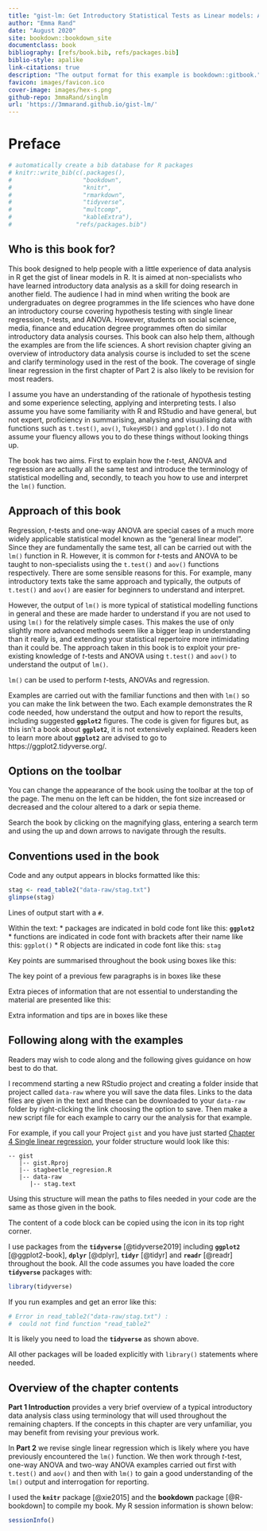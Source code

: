 ```yaml
--- 
title: "gist-lm: Get Introductory Statistical Tests as Linear models: A guide for R users"
author: "Emma Rand"
date: "August 2020"
site: bookdown::bookdown_site
documentclass: book
bibliography: [refs/book.bib, refs/packages.bib]
biblio-style: apalike
link-citations: true
description: "The output format for this example is bookdown::gitbook."
favicon: images/favicon.ico
cover-image: images/hex-s.png
github-repo: 3mmaRand/singlm
url: 'https://3mmarand.github.io/gist-lm/'
---
```


# Preface {-#preface}

```r
# automatically create a bib database for R packages
# knitr::write_bib(c(.packages(),
#                    "bookdown",
#                    "knitr",
#                    "rmarkdown",
#                    "tidyverse",
#                    "multcomp",
#                    "kableExtra"),
#                  "refs/packages.bib")
```


## Who is this book for?

This book designed to help people with a little experience of data analysis in R get the gist of linear models in R. It is aimed at non-specialists who have learned introductory data analysis as a skill for doing research in another field.  The audience I had in mind when writing the book are undergraduates on degree programmes in the life sciences who have done an introductory course covering hypothesis testing with single linear regression, *t*-tests, and ANOVA. However, students on social science, media, finance and education degree programmes often do similar introductory data analysis courses. This book can also help them, although the examples are from the life sciences. A short revision chapter giving an overview of introductory data analysis course is included to set the scene and clarify terminology used in the rest of the book. The coverage of single linear regression in the first chapter of Part 2 is also likely to be revision for most readers.

I assume you have an understanding of the rationale of hypothesis testing and some experience selecting, applying and interpreting tests. I also assume you have some familiarity with R and RStudio and have general, but not expert, proficiency in summarising, analysing and visualising data with functions such as `t.test()`, `aov()`, `TukeyHSD()` and `ggplot()`. I do not assume your fluency allows you to do these things without looking things up. 

The book has two aims. First to explain how the *t*-test, ANOVA and regression are actually all the same test and introduce the terminology of statistical modelling and, secondly, to teach you how to use and interpret the `lm()` function. 

## Approach of this book

Regression, *t*-tests and one-way ANOVA are special cases of a much more widely applicable statistical model known as the "general linear model". Since they are fundamentally the same test, all can be carried out with the `lm()` function in R. However, it is common for *t*-tests and ANOVA to be taught to non-specialists using the `t.test()` and `aov()` functions respectively. There are some sensible reasons for this. For example, many introductory texts take the same approach and typically, the outputs of `t.test()` and `aov()` are easier for beginners to understand and interpret. 

However, the output of `lm()` is more typical of statistical modelling functions in general and these are made harder to understand if you are not used to using `lm()` for the relatively simple cases. This makes the use of only slightly more advanced methods seem like a bigger leap in understanding than it really is, and extending your statistical repertoire more intimidating than it could be. The approach taken in this book is to exploit your pre-existing knowledge of *t*-tests and ANOVA using `t.test()` and `aov()` to understand the output of `lm()`. 

:::key
`lm()` can be used to perform *t*-tests, ANOVAs and regression. 
:::

Examples are carried out with the familiar functions and then with `lm()` so you can make the link between the two. Each example demonstrates the R code needed, how understand the output and how to report the results, including suggested **`ggplot2`** figures. 
The code is given for figures but, as this isn't a book about **`ggplot2`**, it is not extensively explained. Readers keen to learn more about **`ggplot2`** are advised to go to https://ggplot2.tidyverse.org/.


## Options on the toolbar 

You can change the appearance of the book using the toolbar at the top of the page. The menu on the left can be hidden, the font size increased or decreased and the colour altered to a dark or sepia theme.

Search the book by clicking on the magnifying glass, entering a search term and using the up and down arrows to navigate through the results.

## Conventions used in the book
Code and any output appears in blocks formatted like this:

```r
stag <- read_table2("data-raw/stag.txt")
glimpse(stag)
```

Lines of output start with a `#`. 

Within the text:
* packages are indicated in bold code font like this: **`ggplot2`**
* functions are indicated in code font with brackets after their name like this: `ggplot()`
* R objects are indicated in code font like this: `stag`

Key points are summarised throughout the book using boxes like this:

:::key
The key point of a previous few paragraphs is in boxes like these
:::

Extra pieces of information that are not essential to understanding the material are presented like this:

:::fyi
Extra information and tips are in boxes like these
:::


## Following along with the examples
Readers may wish to code along and the following gives guidance on how best to do that.

I recommend starting a new RStudio project and creating a folder inside that project called `data-raw` where you will save the data files. Links to the data files are given in the text and these can be downloaded to your `data-raw` folder by right-clicking the link choosing the option to save. Then make a new script file for each example to carry our the analysis for that example.


For example, if you call your Project `gist` and you have just started [Chapter 4 Single linear regression](#single-regression), your folder structure would look like this:

```
-- gist
   |-- gist.Rproj
   |-- stagbeetle_regresion.R
   |-- data-raw
      |-- stag.text

```

Using this structure will mean the paths to files needed in your code are the same as those given in the book.

The content of a code block can be copied using the icon in its top right corner.

I use packages from the **`tidyverse`** [@tidyverse2019] including **`ggplot2`** [@ggplot2-book], **`dplyr`** [@dplyr], **`tidyr`** [@tidyr] and **`readr`** [@readr] throughout the book. All the code assumes you have loaded the core **`tidyverse`** packages with: 

```r
library(tidyverse)
```

If you run examples and get an error like this: 

```r
# Error in read_table2("data-raw/stag.txt") : 
#  could not find function "read_table2"
```

It is likely you need to load the **`tidyverse`** as shown above.

All other packages will be loaded explicitly with `library()` statements where needed. 

##  Overview of the chapter contents

**Part 1 Introduction** provides a very brief overview of a typical introductory data analysis class using terminology that will used throughout the remaining chapters. If the concepts in this chapter are very unfamiliar, you may benefit from revising your previous work. 

In **Part 2**  we revise single linear regression which is likely where you have previously encountered the `lm()` function. We then
work through *t*-test, one-way ANOVA and two-way ANOVA examples carried out first with `t.test()` and `aov()` and then with `lm()` to gain a good understanding of the `lm()` output and interrogation for reporting.

I used the **`knitr`** package [@xie2015] and the **bookdown** package [@R-bookdown] to compile my book. My R session information is shown below:

```r
sessionInfo()
```

